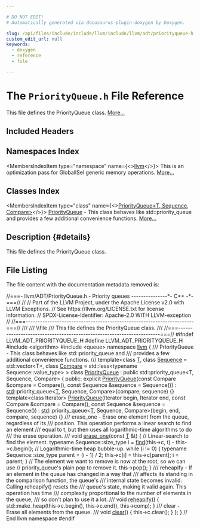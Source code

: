 ```yaml
---

# DO NOT EDIT!
# Automatically generated via docusaurus-plugin-doxygen by Doxygen.

slug: /api/files/include/include/llvm/include/llvm/adt/priorityqueue-h
custom_edit_url: null
keywords:
  - doxygen
  - reference
  - file

---
```





# The `PriorityQueue.h` File Reference

<DoxygenPage pluginConfig={pluginConfig}>

This file defines the PriorityQueue class. <a href="#details">More...</a>

## Included Headers

<IncludesList>
<IncludesListItem
  filePath="algorithm"
  permalink=""
  isLocal="false" />
<IncludesListItem
  filePath="queue"
  permalink=""
  isLocal="false" />
</IncludesList>

## Namespaces Index

<MembersIndex>

<MembersIndexItem
  type="namespace"
  name={<><a href="/docs/api/namespaces/llvm">llvm</a></>}>
This is an optimization pass for GlobalISel generic memory operations. <a href="/docs/api/namespaces/llvm/#details">More...</a>
</MembersIndexItem>

</MembersIndex>

## Classes Index

<MembersIndex>

<MembersIndexItem
  type="class"
  name={<><a href="/docs/api/classes/llvm/priorityqueue">PriorityQueue&lt;T, Sequence, Compare&gt;</a></>}>
<a href="/docs/api/classes/llvm/priorityqueue">PriorityQueue</a> - This class behaves like std::priority&#95;queue and provides a few additional convenience functions. <a href="/docs/api/classes/llvm/priorityqueue/#details">More...</a>
</MembersIndexItem>

</MembersIndex>

## Description {#details}

This file defines the PriorityQueue class.

## File Listing

The file content with the documentation metadata removed is:

<ProgramListing>

<Link id="l00001" /><CodeLine lineNumber="1"><Highlight kind="comment">//===- llvm/ADT/PriorityQueue.h - Priority queues ---------------&#42;- C++ -&#42;-===//</Highlight><Highlight kind="normal"></Highlight></CodeLine>
<Link id="l00002" /><CodeLine lineNumber="2"><Highlight kind="normal"></Highlight><Highlight kind="comment">//</Highlight><Highlight kind="normal"></Highlight></CodeLine>
<Link id="l00003" /><CodeLine lineNumber="3"><Highlight kind="normal"></Highlight><Highlight kind="comment">// Part of the LLVM Project, under the Apache License v2.0 with LLVM Exceptions.</Highlight><Highlight kind="normal"></Highlight></CodeLine>
<Link id="l00004" /><CodeLine lineNumber="4"><Highlight kind="normal"></Highlight><Highlight kind="comment">// See https://llvm.org/LICENSE.txt for license information.</Highlight><Highlight kind="normal"></Highlight></CodeLine>
<Link id="l00005" /><CodeLine lineNumber="5"><Highlight kind="normal"></Highlight><Highlight kind="comment">// SPDX-License-Identifier: Apache-2.0 WITH LLVM-exception</Highlight><Highlight kind="normal"></Highlight></CodeLine>
<Link id="l00006" /><CodeLine lineNumber="6"><Highlight kind="normal"></Highlight><Highlight kind="comment">//</Highlight><Highlight kind="normal"></Highlight></CodeLine>
<Link id="l00007" /><CodeLine lineNumber="7"><Highlight kind="normal"></Highlight><Highlight kind="comment">//===----------------------------------------------------------------------===//</Highlight><Highlight kind="comment"></Highlight></CodeLine>
<Link id="l00008" /><CodeLine lineNumber="8"><Highlight kind="comment">///</Highlight></CodeLine>
<Link id="l00009" /><CodeLine lineNumber="9"><Highlight kind="comment">/// \\file</Highlight></CodeLine>
<Link id="l00010" /><CodeLine lineNumber="10"><Highlight kind="comment">/// This file defines the PriorityQueue class.</Highlight></CodeLine>
<Link id="l00011" /><CodeLine lineNumber="11"><Highlight kind="comment">///</Highlight><Highlight kind="normal"></Highlight></CodeLine>
<Link id="l00012" /><CodeLine lineNumber="12"><Highlight kind="normal"></Highlight><Highlight kind="comment">//===----------------------------------------------------------------------===//</Highlight><Highlight kind="normal"></Highlight></CodeLine>
<Link id="l00013" /><CodeLine lineNumber="13"><Highlight kind="normal"></Highlight></CodeLine>
<Link id="l00014" /><CodeLine lineNumber="14"><Highlight kind="normal"></Highlight><Highlight kind="preprocessor">#ifndef LLVM&#95;ADT&#95;PRIORITYQUEUE&#95;H</Highlight><Highlight kind="normal"></Highlight></CodeLine>
<Link id="l00015" /><CodeLine lineNumber="15"><Highlight kind="normal"></Highlight><Highlight kind="preprocessor">#define LLVM&#95;ADT&#95;PRIORITYQUEUE&#95;H</Highlight><Highlight kind="normal"></Highlight></CodeLine>
<Link id="l00016" /><CodeLine lineNumber="16"><Highlight kind="normal"></Highlight></CodeLine>
<Link id="l00017" /><CodeLine lineNumber="17"><Highlight kind="normal"></Highlight><Highlight kind="preprocessor">#include &lt;algorithm&gt;</Highlight><Highlight kind="normal"></Highlight></CodeLine>
<Link id="l00018" /><CodeLine lineNumber="18"><Highlight kind="normal"></Highlight><Highlight kind="preprocessor">#include &lt;queue&gt;</Highlight><Highlight kind="normal"></Highlight></CodeLine>
<Link id="l00019" /><CodeLine lineNumber="19"><Highlight kind="normal"></Highlight></CodeLine>
<Link id="l00020" /><CodeLine lineNumber="20"><Highlight kind="normal"></Highlight><Highlight kind="keyword">namespace </Highlight><Highlight kind="normal"><a href="/docs/api/namespaces/llvm">llvm</a> &#123;</Highlight></CodeLine>
<Link id="l00021" /><CodeLine lineNumber="21"><Highlight kind="normal"></Highlight><Highlight kind="comment"></Highlight></CodeLine>
<Link id="l00022" /><CodeLine lineNumber="22"><Highlight kind="comment">/// PriorityQueue - This class behaves like std::priority&#95;queue and</Highlight></CodeLine>
<Link id="l00023" /><CodeLine lineNumber="23"><Highlight kind="comment">/// provides a few additional convenience functions.</Highlight></CodeLine>
<Link id="l00024" /><CodeLine lineNumber="24"><Highlight kind="comment">///</Highlight><Highlight kind="normal"></Highlight></CodeLine>
<Link id="l00025" /><CodeLine lineNumber="25"><Highlight kind="normal"></Highlight><Highlight kind="keyword">template</Highlight><Highlight kind="normal">&lt;</Highlight><Highlight kind="keyword">class </Highlight><Highlight kind="normal"><a href="/docs/api/files/lib/lib/target/lib/target/mips/mips16isellowering-cpp/#a0acb682b8260ab1c60b918599864e2e5">T</a>,</Highlight></CodeLine>
<Link id="l00026" /><CodeLine lineNumber="26"><Highlight kind="normal">         </Highlight><Highlight kind="keyword">class </Highlight><Highlight kind="normal"><a href="/docs/api/namespaces/llvm/objcarc/#a845b8f76f8bd22e4e2eb851121db306d">Sequence</a> = std::vector&lt;T&gt;,</Highlight></CodeLine>
<Link id="l00027" /><CodeLine lineNumber="27"><Highlight kind="normal">         </Highlight><Highlight kind="keyword">class </Highlight><Highlight kind="normal"><a href="/docs/api/namespaces/llvm/mcid/#ab357441fcd1ea1f9b0d27c12700f6023a1328ed43be8173506f59f88c9bfd8b8c">Compare</a> = std::less&lt;typename Sequence::value&#95;type&gt; &gt;</Highlight></CodeLine>
<Link id="l00028" /><CodeLine lineNumber="28" lineLink="/docs/api/classes/llvm/priorityqueue"><Highlight kind="normal"></Highlight><Highlight kind="keyword">class </Highlight><Highlight kind="normal"><a href="/docs/api/classes/llvm/priorityqueue/#a86b759f979ff25ec6734f9f680bf9a0d">PriorityQueue</a> : </Highlight><Highlight kind="keyword">public</Highlight><Highlight kind="normal"> std::priority&#95;queue&lt;T, Sequence, Compare&gt; &#123;</Highlight></CodeLine>
<Link id="l00029" /><CodeLine lineNumber="29"><Highlight kind="normal"></Highlight><Highlight kind="keyword">public</Highlight><Highlight kind="normal">:</Highlight></CodeLine>
<Link id="l00030" /><CodeLine lineNumber="30" lineLink="/docs/api/classes/llvm/priorityqueue/#a86b759f979ff25ec6734f9f680bf9a0d"><Highlight kind="normal">  </Highlight><Highlight kind="keyword">explicit</Highlight><Highlight kind="normal"> <a href="/docs/api/classes/llvm/priorityqueue/#a86b759f979ff25ec6734f9f680bf9a0d">PriorityQueue</a>(</Highlight><Highlight kind="keyword">const</Highlight><Highlight kind="normal"> Compare &amp;compare = Compare(),</Highlight></CodeLine>
<Link id="l00031" /><CodeLine lineNumber="31"><Highlight kind="normal">                         </Highlight><Highlight kind="keyword">const</Highlight><Highlight kind="normal"> Sequence &amp;sequence = Sequence())</Highlight></CodeLine>
<Link id="l00032" /><CodeLine lineNumber="32"><Highlight kind="normal">    : <a href="/docs/api/namespaces/std">std</a>::priority&#95;queue&lt;<a href="/docs/api/files/lib/lib/target/lib/target/mips/mips16isellowering-cpp/#a0acb682b8260ab1c60b918599864e2e5">T</a>, Sequence, Compare&gt;(compare, sequence)</Highlight></CodeLine>
<Link id="l00033" /><CodeLine lineNumber="33"><Highlight kind="normal">  &#123;&#125;</Highlight></CodeLine>
<Link id="l00034" /><CodeLine lineNumber="34"><Highlight kind="normal"></Highlight></CodeLine>
<Link id="l00035" /><CodeLine lineNumber="35"><Highlight kind="normal">  </Highlight><Highlight kind="keyword">template</Highlight><Highlight kind="normal">&lt;</Highlight><Highlight kind="keyword">class</Highlight><Highlight kind="normal"> Iterator&gt;</Highlight></CodeLine>
<Link id="l00036" /><CodeLine lineNumber="36" lineLink="/docs/api/classes/llvm/priorityqueue/#a26ac5bac35de94febd6c1d29852d6507"><Highlight kind="normal">  <a href="/docs/api/classes/llvm/priorityqueue/#a26ac5bac35de94febd6c1d29852d6507">PriorityQueue</a>(Iterator begin, Iterator end,</Highlight></CodeLine>
<Link id="l00037" /><CodeLine lineNumber="37"><Highlight kind="normal">                </Highlight><Highlight kind="keyword">const</Highlight><Highlight kind="normal"> Compare &amp;compare = Compare(),</Highlight></CodeLine>
<Link id="l00038" /><CodeLine lineNumber="38"><Highlight kind="normal">                </Highlight><Highlight kind="keyword">const</Highlight><Highlight kind="normal"> Sequence &amp;sequence = Sequence())</Highlight></CodeLine>
<Link id="l00039" /><CodeLine lineNumber="39"><Highlight kind="normal">    : <a href="/docs/api/namespaces/std">std</a>::priority&#95;queue&lt;<a href="/docs/api/files/lib/lib/target/lib/target/mips/mips16isellowering-cpp/#a0acb682b8260ab1c60b918599864e2e5">T</a>, Sequence, Compare&gt;(begin, end, compare, sequence)</Highlight></CodeLine>
<Link id="l00040" /><CodeLine lineNumber="40"><Highlight kind="normal">  &#123;&#125;</Highlight></CodeLine>
<Link id="l00041" /><CodeLine lineNumber="41"><Highlight kind="normal"></Highlight><Highlight kind="comment"></Highlight></CodeLine>
<Link id="l00042" /><CodeLine lineNumber="42"><Highlight kind="comment">  /// erase&#95;one - Erase one element from the queue, regardless of its</Highlight></CodeLine>
<Link id="l00043" /><CodeLine lineNumber="43"><Highlight kind="comment">  /// position. This operation performs a linear search to find an element</Highlight></CodeLine>
<Link id="l00044" /><CodeLine lineNumber="44"><Highlight kind="comment">  /// equal to t, but then uses all logarithmic-time algorithms to do</Highlight></CodeLine>
<Link id="l00045" /><CodeLine lineNumber="45"><Highlight kind="comment">  /// the erase operation.</Highlight></CodeLine>
<Link id="l00046" /><CodeLine lineNumber="46"><Highlight kind="comment">  ///</Highlight><Highlight kind="normal"></Highlight></CodeLine>
<Link id="l00047" /><CodeLine lineNumber="47" lineLink="/docs/api/classes/llvm/priorityqueue/#a89ce59a53dfd16d3194518d0c209ff97"><Highlight kind="normal">  </Highlight><Highlight kind="keywordtype">void</Highlight><Highlight kind="normal"> <a href="/docs/api/classes/llvm/priorityqueue/#a89ce59a53dfd16d3194518d0c209ff97">erase&#95;one</a>(</Highlight><Highlight kind="keyword">const</Highlight><Highlight kind="normal"> <a href="/docs/api/files/lib/lib/target/lib/target/mips/mips16isellowering-cpp/#a0acb682b8260ab1c60b918599864e2e5">T</a> &amp;t) &#123;</Highlight></CodeLine>
<Link id="l00048" /><CodeLine lineNumber="48"><Highlight kind="normal">    </Highlight><Highlight kind="comment">// Linear-search to find the element.</Highlight><Highlight kind="normal"></Highlight></CodeLine>
<Link id="l00049" /><CodeLine lineNumber="49"><Highlight kind="normal">    </Highlight><Highlight kind="keyword">typename</Highlight><Highlight kind="normal"> Sequence::size&#95;type i = <a href="/docs/api/namespaces/llvm/#a086e9fbdb06276db7753101a08a63adf">find</a>(this-&gt;c, t) - this-&gt;c.begin();</Highlight></CodeLine>
<Link id="l00050" /><CodeLine lineNumber="50"><Highlight kind="normal"></Highlight></CodeLine>
<Link id="l00051" /><CodeLine lineNumber="51"><Highlight kind="normal">    </Highlight><Highlight kind="comment">// Logarithmic-time heap bubble-up.</Highlight><Highlight kind="normal"></Highlight></CodeLine>
<Link id="l00052" /><CodeLine lineNumber="52"><Highlight kind="normal">    </Highlight><Highlight kind="keywordflow">while</Highlight><Highlight kind="normal"> (i != 0) &#123;</Highlight></CodeLine>
<Link id="l00053" /><CodeLine lineNumber="53"><Highlight kind="normal">      </Highlight><Highlight kind="keyword">typename</Highlight><Highlight kind="normal"> Sequence::size&#95;type parent = (i - 1) / 2;</Highlight></CodeLine>
<Link id="l00054" /><CodeLine lineNumber="54"><Highlight kind="normal">      this-&gt;c&#91;i&#93; = this-&gt;c&#91;parent&#93;;</Highlight></CodeLine>
<Link id="l00055" /><CodeLine lineNumber="55"><Highlight kind="normal">      i = parent;</Highlight></CodeLine>
<Link id="l00056" /><CodeLine lineNumber="56"><Highlight kind="normal">    &#125;</Highlight></CodeLine>
<Link id="l00057" /><CodeLine lineNumber="57"><Highlight kind="normal"></Highlight></CodeLine>
<Link id="l00058" /><CodeLine lineNumber="58"><Highlight kind="normal">    </Highlight><Highlight kind="comment">// The element we want to remove is now at the root, so we can use</Highlight><Highlight kind="normal"></Highlight></CodeLine>
<Link id="l00059" /><CodeLine lineNumber="59"><Highlight kind="normal">    </Highlight><Highlight kind="comment">// priority&#95;queue&#39;s plain pop to remove it.</Highlight><Highlight kind="normal"></Highlight></CodeLine>
<Link id="l00060" /><CodeLine lineNumber="60"><Highlight kind="normal">    this-&gt;pop();</Highlight></CodeLine>
<Link id="l00061" /><CodeLine lineNumber="61"><Highlight kind="normal">  &#125;</Highlight></CodeLine>
<Link id="l00062" /><CodeLine lineNumber="62"><Highlight kind="normal"></Highlight><Highlight kind="comment"></Highlight></CodeLine>
<Link id="l00063" /><CodeLine lineNumber="63"><Highlight kind="comment">  /// reheapify - If an element in the queue has changed in a way that</Highlight></CodeLine>
<Link id="l00064" /><CodeLine lineNumber="64"><Highlight kind="comment">  /// affects its standing in the comparison function, the queue&#39;s</Highlight></CodeLine>
<Link id="l00065" /><CodeLine lineNumber="65"><Highlight kind="comment">  /// internal state becomes invalid. Calling reheapify() resets the</Highlight></CodeLine>
<Link id="l00066" /><CodeLine lineNumber="66"><Highlight kind="comment">  /// queue&#39;s state, making it valid again. This operation has time</Highlight></CodeLine>
<Link id="l00067" /><CodeLine lineNumber="67"><Highlight kind="comment">  /// complexity proportional to the number of elements in the queue,</Highlight></CodeLine>
<Link id="l00068" /><CodeLine lineNumber="68"><Highlight kind="comment">  /// so don&#39;t plan to use it a lot.</Highlight></CodeLine>
<Link id="l00069" /><CodeLine lineNumber="69"><Highlight kind="comment">  ///</Highlight><Highlight kind="normal"></Highlight></CodeLine>
<Link id="l00070" /><CodeLine lineNumber="70" lineLink="/docs/api/classes/llvm/priorityqueue/#a79d40f085693726bbebb3a1d67303c01"><Highlight kind="normal">  </Highlight><Highlight kind="keywordtype">void</Highlight><Highlight kind="normal"> <a href="/docs/api/classes/llvm/priorityqueue/#a79d40f085693726bbebb3a1d67303c01">reheapify</a>() &#123;</Highlight></CodeLine>
<Link id="l00071" /><CodeLine lineNumber="71"><Highlight kind="normal">    std::make&#95;heap(this-&gt;c.begin(), this-&gt;c.end(), this-&gt;comp);</Highlight></CodeLine>
<Link id="l00072" /><CodeLine lineNumber="72"><Highlight kind="normal">  &#125;</Highlight></CodeLine>
<Link id="l00073" /><CodeLine lineNumber="73"><Highlight kind="normal"></Highlight><Highlight kind="comment"></Highlight></CodeLine>
<Link id="l00074" /><CodeLine lineNumber="74"><Highlight kind="comment">  /// clear - Erase all elements from the queue.</Highlight></CodeLine>
<Link id="l00075" /><CodeLine lineNumber="75"><Highlight kind="comment">  ///</Highlight><Highlight kind="normal"></Highlight></CodeLine>
<Link id="l00076" /><CodeLine lineNumber="76" lineLink="/docs/api/classes/llvm/priorityqueue/#a583627bbdd690ca5df5ed7b00a5f7b18"><Highlight kind="normal">  </Highlight><Highlight kind="keywordtype">void</Highlight><Highlight kind="normal"> <a href="/docs/api/classes/llvm/priorityqueue/#a583627bbdd690ca5df5ed7b00a5f7b18">clear</a>() &#123;</Highlight></CodeLine>
<Link id="l00077" /><CodeLine lineNumber="77"><Highlight kind="normal">    this-&gt;c.clear();</Highlight></CodeLine>
<Link id="l00078" /><CodeLine lineNumber="78"><Highlight kind="normal">  &#125;</Highlight></CodeLine>
<Link id="l00079" /><CodeLine lineNumber="79"><Highlight kind="normal">&#125;;</Highlight></CodeLine>
<Link id="l00080" /><CodeLine lineNumber="80"><Highlight kind="normal"></Highlight></CodeLine>
<Link id="l00081" /><CodeLine lineNumber="81"><Highlight kind="normal">&#125; </Highlight><Highlight kind="comment">// End llvm namespace</Highlight><Highlight kind="normal"></Highlight></CodeLine>
<Link id="l00082" /><CodeLine lineNumber="82"><Highlight kind="normal"></Highlight></CodeLine>
<Link id="l00083" /><CodeLine lineNumber="83"><Highlight kind="normal"></Highlight><Highlight kind="preprocessor">#endif</Highlight></CodeLine>

</ProgramListing>

</DoxygenPage>
